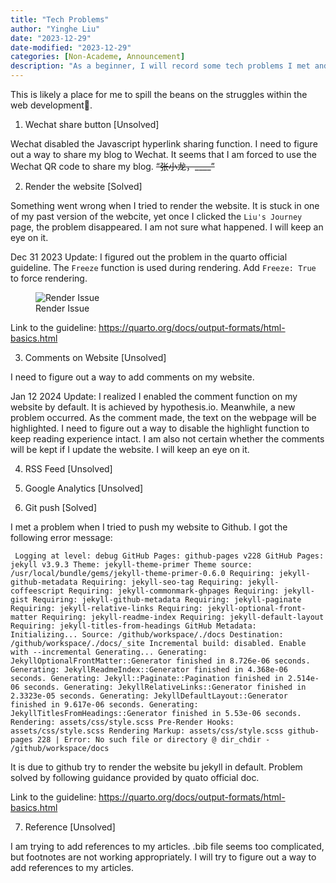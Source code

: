 ```yaml
---
title: "Tech Problems"
author: "Yinghe Liu"
date: "2023-12-29"
date-modified: "2023-12-29"
categories: [Non-Academe, Announcement]
description: "As a beginner, I will record some tech problems I met and how I solved them."
---
```


::: callout-warning
This is likely a place for me to spill the beans on the struggles within the web development🤬.
:::

1.  Wechat share button \[Unsolved\]

Wechat disabled the Javascript hyperlink sharing function. I need to figure out a way to share my blog to Wechat. It seems that I am forced to use the Wechat QR code to share my blog. ~~"张小龙，\_\_\_\_"~~

2.  Render the website \[Solved\] 

Something went wrong when I tried to render the website. It is stuck in one of my past version of the webcite, yet once I clicked the `Liu's Journey` page, the problem disappeared. I am not sure what happened. I will keep an eye on it.

Dec 31 2023 Update: I figured out the problem in the quarto official guideline. The `Freeze` function is used during rendering. Add `Freeze: True` to force rendering.

![Render Issue](Render%20Issue.png)

Link to the guideline: <a href="https://quarto.org/docs/output-formats/html-basics.html">https://quarto.org/docs/output-formats/html-basics.html</a>

3.  Comments on Website \[Unsolved\] 

I need to figure out a way to add comments on my website.

Jan 12 2024 Update: I realized I enabled the comment function on my website by default. It is achieved by hypothesis.io. Meanwhile, a new problem occurred. As the comment made, the text on the webpage will be highlighted. I need to figure out a way to disable the highlight function to keep reading experience intact. I am also not certain whether the comments will be kept if I update the website. I will keep an eye on it.

4.  RSS Feed \[Unsolved\]

5.  Google Analytics \[Unsolved\]

6.  Git push \[Solved\] 

I met a problem when I tried to push my website to Github. I got the following error message:

```         
 Logging at level: debug GitHub Pages: github-pages v228 GitHub Pages: jekyll v3.9.3 Theme: jekyll-theme-primer Theme source: /usr/local/bundle/gems/jekyll-theme-primer-0.6.0 Requiring: jekyll-github-metadata Requiring: jekyll-seo-tag Requiring: jekyll-coffeescript Requiring: jekyll-commonmark-ghpages Requiring: jekyll-gist Requiring: jekyll-github-metadata Requiring: jekyll-paginate Requiring: jekyll-relative-links Requiring: jekyll-optional-front-matter Requiring: jekyll-readme-index Requiring: jekyll-default-layout Requiring: jekyll-titles-from-headings GitHub Metadata: Initializing... Source: /github/workspace/./docs Destination: /github/workspace/./docs/_site Incremental build: disabled. Enable with --incremental Generating... Generating: JekyllOptionalFrontMatter::Generator finished in 8.726e-06 seconds. Generating: JekyllReadmeIndex::Generator finished in 4.368e-06 seconds. Generating: Jekyll::Paginate::Pagination finished in 2.514e-06 seconds. Generating: JekyllRelativeLinks::Generator finished in 2.3323e-05 seconds. Generating: JekyllDefaultLayout::Generator finished in 9.617e-06 seconds. Generating: JekyllTitlesFromHeadings::Generator finished in 5.53e-06 seconds. Rendering: assets/css/style.scss Pre-Render Hooks: assets/css/style.scss Rendering Markup: assets/css/style.scss github-pages 228 | Error: No such file or directory @ dir_chdir - /github/workspace/docs
```

It is due to github try to render the website bu jekyll in default. Problem solved by following guidance provided by quato official doc.

Link to the guideline: <a href="https://quarto.org/docs/output-formats/html-basics.html">https://quarto.org/docs/output-formats/html-basics.html</a>

7.  Reference \[Unsolved\] 

I am trying to add references to my articles. .bib file seems too complicated, but footnotes are not working appropriately. I will try to figure out a way to add references to my articles.
